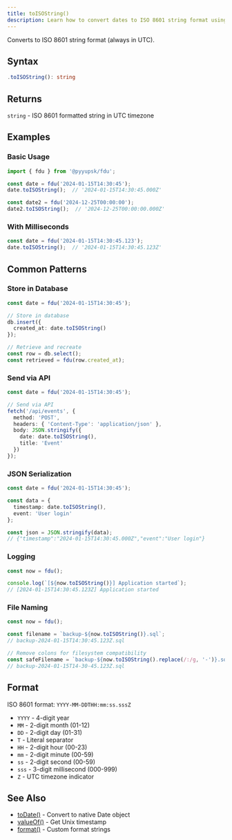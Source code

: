 ```yaml
---
title: toISOString()
description: Learn how to convert dates to ISO 8601 string format using toISOString(). Perfect for database storage, REST API communication, JSON serialization, application logging, file naming, and standardized date interchange with comprehensive examples following YYYY-MM-DDTHH:mm:ss.sssZ format.
---
```


Converts to ISO 8601 string format (always in UTC).

## Syntax

```typescript
.toISOString(): string
```

## Returns

`string` - ISO 8601 formatted string in UTC timezone

## Examples

### Basic Usage

```typescript
import { fdu } from '@pyyupsk/fdu';

const date = fdu('2024-01-15T14:30:45');
date.toISOString();  // '2024-01-15T14:30:45.000Z'

const date2 = fdu('2024-12-25T00:00:00');
date2.toISOString();  // '2024-12-25T00:00:00.000Z'
```

### With Milliseconds

```typescript
const date = fdu('2024-01-15T14:30:45.123');
date.toISOString();  // '2024-01-15T14:30:45.123Z'
```

## Common Patterns

### Store in Database

```typescript
const date = fdu('2024-01-15T14:30:45');

// Store in database
db.insert({
  created_at: date.toISOString()
});

// Retrieve and recreate
const row = db.select();
const retrieved = fdu(row.created_at);
```

### Send via API

```typescript
const date = fdu('2024-01-15T14:30:45');

// Send via API
fetch('/api/events', {
  method: 'POST',
  headers: { 'Content-Type': 'application/json' },
  body: JSON.stringify({
    date: date.toISOString(),
    title: 'Event'
  })
});
```

### JSON Serialization

```typescript
const date = fdu('2024-01-15T14:30:45');

const data = {
  timestamp: date.toISOString(),
  event: 'User login'
};

const json = JSON.stringify(data);
// {"timestamp":"2024-01-15T14:30:45.000Z","event":"User login"}
```

### Logging

```typescript
const now = fdu();

console.log(`[${now.toISOString()}] Application started`);
// [2024-01-15T14:30:45.123Z] Application started
```

### File Naming

```typescript
const now = fdu();

const filename = `backup-${now.toISOString()}.sql`;
// backup-2024-01-15T14:30:45.123Z.sql

// Remove colons for filesystem compatibility
const safeFilename = `backup-${now.toISOString().replace(/:/g, '-')}.sql`;
// backup-2024-01-15T14-30-45.123Z.sql
```

## Format

ISO 8601 format: `YYYY-MM-DDTHH:mm:ss.sssZ`

- `YYYY` - 4-digit year
- `MM` - 2-digit month (01-12)
- `DD` - 2-digit day (01-31)
- `T` - Literal separator
- `HH` - 2-digit hour (00-23)
- `mm` - 2-digit minute (00-59)
- `ss` - 2-digit second (00-59)
- `sss` - 3-digit millisecond (000-999)
- `Z` - UTC timezone indicator

## See Also

- [toDate()](/docs/api/to-date) - Convert to native Date object
- [valueOf()](/docs/api/value-of) - Get Unix timestamp
- [format()](/docs/api/formatting) - Custom format strings

